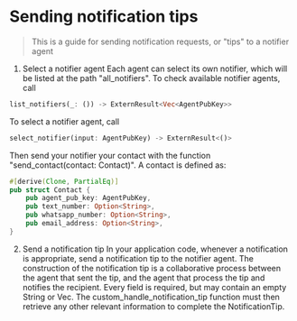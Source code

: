 
<Meta title="Backend/Sending notification tips" />

# Sending notification tips

> This is a guide for sending notification requests, or "tips" to a notifier agent

1. Select a notifier agent
Each agent can select its own notifier, which will be listed at the path "all_notifiers".
To check available notifier agents, call
```rust
list_notifiers(_: ()) -> ExternResult<Vec<AgentPubKey>>
```
To select a notifier agent, call
```rust
select_notifier(input: AgentPubKey) -> ExternResult<()>
```

Then send your notifier your contact with the function "send_contact(contact: Contact)". A contact is defined as: 

```rust
#[derive(Clone, PartialEq)]
pub struct Contact {
    pub agent_pub_key: AgentPubKey,
    pub text_number: Option<String>,
    pub whatsapp_number: Option<String>,
    pub email_address: Option<String>,
}
```

2. Send a notification tip
In your application code, whenever a notification is appropriate, send a notification tip to the notifier agent. The construction of the notification tip is a collaborative process between the agent that sent the tip, and the agent that process the tip and notifies the recipient. Every field is required, but may contain an empty String or Vec. The custom_handle_notification_tip function must then retrieve any other relevant information to complete the NotificationTip.
